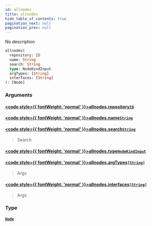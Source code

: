 ```yaml
---
id: allnodes
title: allnodes
hide_table_of_contents: true
pagination_next: null
pagination_prev: null
---
```








No description

```graphql
allnodes(
  repository: ID
  name: String
  search: String
  type: NodeKindInput
  argTypes: [String]
  interfaces: [String]
): [Node]
```


### Arguments

#### [<code style={{ fontWeight: 'normal' }}>allnodes.<b>repository</b></code>](#)<Bullet />[`ID`](/docs/schemas/arkitekt/scalars/id) <Badge class="secondary" text="scalar"/>
> 
> 

#### [<code style={{ fontWeight: 'normal' }}>allnodes.<b>name</b></code>](#)<Bullet />[`String`](/docs/schemas/arkitekt/scalars/string) <Badge class="secondary" text="scalar"/>
> 
> 

#### [<code style={{ fontWeight: 'normal' }}>allnodes.<b>search</b></code>](#)<Bullet />[`String`](/docs/schemas/arkitekt/scalars/string) <Badge class="secondary" text="scalar"/>
> Search
> 

#### [<code style={{ fontWeight: 'normal' }}>allnodes.<b>type</b></code>](#)<Bullet />[`NodeKindInput`](/docs/schemas/arkitekt/enums/node-kind-input) <Badge class="secondary" text="enum"/>
> 
> 

#### [<code style={{ fontWeight: 'normal' }}>allnodes.<b>argTypes</b></code>](#)<Bullet />[`[String]`](/docs/schemas/arkitekt/scalars/string) <Badge class="secondary" text="list"/> <Badge class="secondary" text="scalar"/>
> Args
> 

#### [<code style={{ fontWeight: 'normal' }}>allnodes.<b>interfaces</b></code>](#)<Bullet />[`[String]`](/docs/schemas/arkitekt/scalars/string) <Badge class="secondary" text="list"/> <Badge class="secondary" text="scalar"/>
> Args
> 

### Type

#### [`Node`](/docs/schemas/arkitekt/objects/node) <Badge class="secondary" text="object"/>
> 
> 





